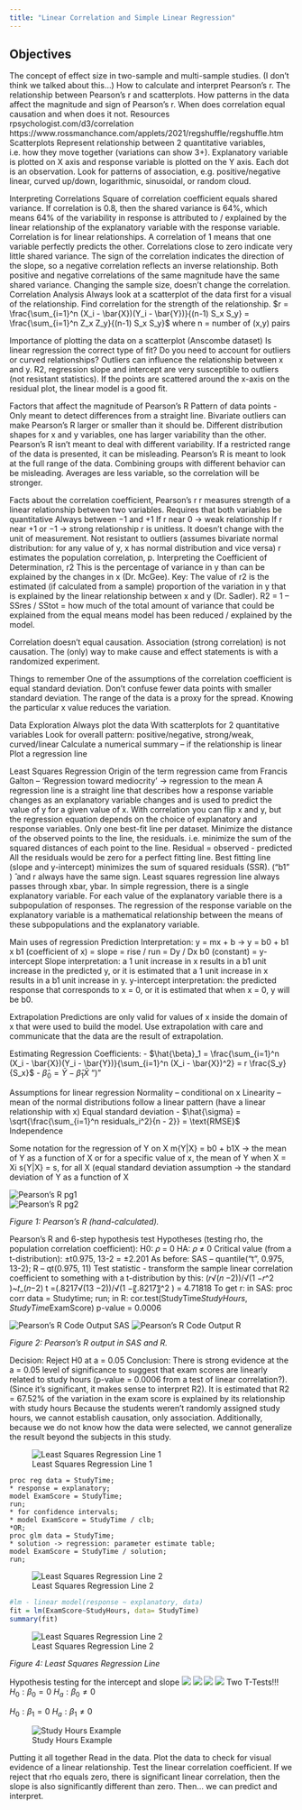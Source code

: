 ```yaml
---
title: "Linear Correlation and Simple Linear Regression"
---
```


## Objectives
The concept of effect size in two-sample and multi-sample studies. (I don’t think we talked about this…)
How to calculate and interpret Pearson’s r.
The relationship between Pearson’s r and scatterplots.
How patterns in the data affect the magnitude and sign of Pearson’s r.
When does correlation equal causation and when does it not.
Resources
rpsychologist.com/d3/correlation
https://www.rossmanchance.com/applets/2021/regshuffle/regshuffle.htm
Scatterplots
Represent relationship between 2 quantitative variables, i.e. how they move together (variations can show 3+).
Explanatory variable is plotted on X axis and response variable is plotted on the Y axis.
Each dot is an observation.
Look for patterns of association, e.g. positive/negative linear, curved up/down, logarithmic, sinusoidal, or random cloud.

Interpreting Correlations
Square of correlation coefficient equals shared variance.
If correlation is 0.8, then the shared variance is 64%, which means 64% of the variability in response is attributed to / explained by the linear relationship of the explanatory variable with the response variable. 
Correlation is for linear relationships.
A correlation of 1 means that one variable perfectly predicts the other. Correlations close to zero indicate very little shared variance.
The sign of the correlation indicates the direction of the slope, so a negative correlation reflects an inverse relationship. Both positive and negative correlations of the same magnitude have the same shared variance.
Changing the sample size, doesn’t change the correlation.
Correlation Analysis
Always look at a scatterplot of the data first for a visual of the relationship.
Find correlation for the strength of the relationship.
$r = \frac{\sum_{i=1}^n (X_i - \bar{X})(Y_i - \bar{Y})}{(n-1) S_x S_y} = \frac{\sum_{i=1}^n Z_x Z_y}{(n-1) S_x S_y}$
where	n = number of (x,y) pairs

Importance of plotting the data on a scatterplot (Anscombe dataset)
Is linear regression the correct type of fit? Do you need to account for outliers or curved relationships?
Outliers can influence the relationship between x and y. R2, regression slope and intercept are very susceptible to outliers (not resistant statistics).
If the points are scattered around the x-axis on the residual plot, the linear model is a good fit.

Factors that affect the magnitude of Pearson’s R
Pattern of data points - Only meant to detect differences from a straight line.
Bivariate outliers can make Pearson’s R larger or smaller than it should be.
Different distribution shapes for x and y variables, one has larger variability than the other. Pearson’s R isn’t meant to deal with different variability.
If a restricted range of the data is presented, it can be misleading. Pearson’s R is meant to look at the full range of the data.
Combining groups with different behavior can be misleading.
Averages are less variable, so the correlation will be stronger.

Facts about the correlation coefficient, Pearson’s r
r measures strength of a linear relationship between two variables.
Requires that both variables be quantitative
Always between −1 and +1
If r near 0 → weak relationship
If r near +1 or −1 → strong relationship
r is unitless. It doesn’t change with the unit of measurement.
Not resistant to outliers (assumes bivariate normal distribution: for any value of y, x has normal distribution and vice versa)
r estimates the population correlation, p.
Interpreting the Coefficient of Determination, r2
This is the percentage of variance in y than can be explained by the changes in x (Dr. McGee).
Key: The value of r2 is the estimated (if calculated from a sample) proportion of the variation in y that is explained by the linear relationship between x and y (Dr. Sadler).
R2 = 1 – SSres / SStot = how much of the total amount of variance that could be explained from the equal means model has been reduced / explained by the model.

Correlation doesn’t equal causation.
Association (strong correlation) is not causation.
The (only) way to make cause and effect statements is with a randomized experiment.

Things to remember
One of the assumptions of the correlation coefficient is equal standard deviation. Don’t confuse fewer data points with smaller standard deviation.
The range of the data is a proxy for the spread. Knowing the particular x value reduces the variation.

Data Exploration
Always plot the data
With scatterplots for 2 quantitative variables
Look for overall pattern: positive/negative, strong/weak, curved/linear
Calculate a numerical summary – if the relationship is linear
Plot a regression line

Least Squares Regression
Origin of the term regression came from Francis Galton – ‘Regression toward mediocrity’ -> regression to the mean
A regression line is a straight line that describes how a response variable changes as an explanatory variable changes and is used to predict the value of y for a given value of x.
With correlation you can flip x and y, but the regression equation depends on the choice of explanatory and response variables. 
Only one best-fit line per dataset.
Minimize the distance of the observed points to the line, the residuals. i.e. minimize the sum of the squared distances of each point to the line.
Residual = observed - predicted
All the residuals would be zero for a perfect fitting line.
Best fitting line (slope and y-intercept) minimizes the sum of squared residuals (SSR).
("b1" ) ̂ and r always have the same sign.
Least squares regression line always passes through xbar, ybar.
In simple regression, there is a single explanatory variable. 
For each value of the explanatory variable there is a subpopulation of responses.
The regression of the response variable on the explanatory variable is a mathematical relationship between the means of these subpopulations and the explanatory variable.

Main uses of regression
Prediction 
Interpretation:
y = mx + b -> y = b0 + b1 x 
b1  (coefficient of x) = slope = rise / run = Dy / Dx
b0 (constant) = y-intercept
Slope interpretation: a 1 unit increase in x results in a b1 unit increase in the predicted y, or it is estimated that a 1 unit increase in x results in a b1 unit increase in y.
y-intercept interpretation: the predicted response that corresponds to x = 0, or it is estimated that when x = 0, y will be b0.

Extrapolation
Predictions are only valid for values of x inside the domain of x that were used to build the model.
Use extrapolation with care and communicate that the data are the result of extrapolation.

Estimating Regression Coefficients:
- $\hat{\beta}_1 = \frac{\sum_{i=1}^n (X_i - \bar{X})(Y_i - \bar{Y})}{\sum_{i=1}^n (X_i - \bar{X})^2} = r \frac{S_y}{S_x}$
- $\hat{\beta}_0 = \bar{Y} - \hat{\beta}_1 \bar{X}$
")"

Assumptions for linear regression
Normality – conditional on x
Linearity – mean of the normal distributions follow a linear pattern (have a linear relationship with x)
Equal standard deviation - $\hat{\sigma} = \sqrt{\frac{\sum_{i=1}^n residuals_i^2}{n - 2}} = \text{RMSE}$
Independence

Some notation for the regression of Y on X
m{Y|X} = b0 + b1X -> the mean of Y as a function of X or for a specific value of x, the mean of Y when X = Xi
s{Y|X} = s, for all X (equal standard deviation assumption -> the standard deviation of Y as a function of X

::: {#R-hand-calculated layout-ncol=2}
![Pearson's R pg1](images/notes_8_1_pearsonsRbyhand_1.png)  
![Pearson's R pg2](images/notes_8_2_pearsonsRbyhand_2.png)
:::
*Figure 1: Pearson's R (hand-calculated).*  

Pearson’s R and 6-step hypothesis test 
Hypotheses (testing rho, the population correlation coefficient):
H0: 𝜌 = 0
HA: 𝜌 ≠ 0
Critical value (from a t-distribution):
±t0.975, 13-2 = ±2.201
As before:
SAS – quantile("t", 0.975, 13-2); R – qt(0.975, 11)
Test statistic - transform the sample linear correlation coefficient to something with a t-distribution by this:
(𝑟√(𝑛 −2))/√(1 −𝑟^2 )~𝑡_(𝑛−2)	t =(.8217√(13 −2))/√(1 −〖.8217〗^2 ) = 4.71818
To get r:
in SAS:
proc corr data = Studytime;
run;
in R:
cor.test(StudyTime$StudyHours,StudyTime$ExamScore)
p-value = 0.0006

::: {#R-from-code layout-ncol=2}
![Pearson's R Code Output SAS](images/notes_8_3_pearsonsR_SAS.png) 
![Pearson's R Code Output R](images/notes_8_4_pearsonsR_R.png)
:::
*Figure 2: Pearson's R output in SAS and R.*  

Decision: Reject H0 at a = 0.05
Conclusion: There is strong evidence at the a = 0.05 level of significance to suggest that exam scores are linearly related to study hours (p-value = 0.0006 from a test of linear correlation?).
(Since it’s significant, it makes sense to interpret R2). It is estimated that R2 = 67.52% of the variation in the exam score is explained by its relationship with study hours
Because the students weren’t randomly assigned study hours, we cannot establish causation, only association. Additionally, because we do not know how the data were selected, we cannot generalize the result beyond the subjects in this study.


![Least Squares Regression Line 1](images/notes_8_5_handCalculatedParameterEstimates.png)  

```sas

proc reg data = StudyTime;
* response = explanatory;
model ExamScore = StudyTime;
run;
* for confidence intervals;
* model ExamScore = StudyTime / clb;
*OR;
proc glm data = StudyTime;
* solution -> regression: parameter estimate table;
model ExamScore = StudyTime / solution;
run;

```

![Least Squares Regression Line 2](images/notes_8_6_parameterEstimateTable_SAS.png) 

```r

#lm - linear model(response ~ explanatory, data)
fit = lm(ExamScore~StudyHours, data= StudyTime)
summary(fit)

```

![Least Squares Regression Line 2](images/notes_8_6_parameterEstimateTable_R.png) 

*Figure 4: Least Squares Regression Line*  

Hypothesis testing for the intercept and slope
![](images/display_8_1.png)
![](images/display_8_2.png)
![](images/display_8_3.png)
![](images/display_8_4.png)
Two T-Tests!!!
$H_0: \beta_0 = 0$
$H_a: \beta_0 \neq 0$

$H_0: \beta_1 = 0$
$H_a: \beta_1 \neq 0$

![Study Hours Example](notes_8_8_studyHourExample.png)

Putting it all together
Read in the data.
Plot the data to check for visual evidence of a linear relationship.
Test the linear correlation coefficient.
If we reject that rho equals zero, there is significant linear correlation, then the slope is also significantly different than zero.
Then… we can predict and interpret.

